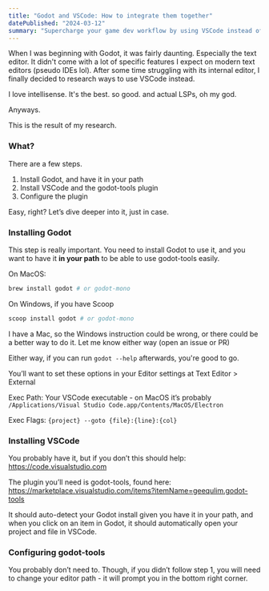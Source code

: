 ```yaml
---
title: "Godot and VSCode: How to integrate them together"
datePublished: "2024-03-12"
summary: "Supercharge your game dev workflow by using VSCode instead of Godot's text editor"
---
```


When I was beginning with Godot, it was fairly daunting. Especially the text editor. 
It didn't come with a lot of specific features I expect on modern text editors (pseudo IDEs lol). 
After some time struggling with its internal editor, I finally decided to research ways to use VSCode instead.

I love intellisense. It's the best. so good. and actual LSPs, oh my god.

Anyways.

This is the result of my research.

### What?
There are a few steps.
1. Install Godot, and have it in your path
2. Install VSCode and the godot-tools plugin
3. Configure the plugin

Easy, right? Let’s dive deeper into it, just in case.

### Installing Godot
This step is really important. You need to install Godot to use it, and you want to have it **in your path** to be able to use godot-tools easily.

On MacOS:

```sh
brew install godot # or godot-mono
```

On Windows, if you have Scoop

```sh
scoop install godot # or godot-mono
```

I have a Mac, so the Windows instruction could be wrong, or there could be a better way to do it. Let me know either way (open an issue or PR)

Either way, if you can run `godot --help` afterwards, you're good to go.

You’ll want to set these options in your Editor settings at
Text Editor > External

Exec Path: Your VSCode executable - on MacOS it’s probably `/Applications/Visual Studio Code.app/Contents/MacOS/Electron`

Exec Flags: `{project} --goto {file}:{line}:{col}`


### Installing VSCode
You probably have it, but if you don’t this should help: https://code.visualstudio.com

The plugin you’ll need is godot-tools, found here: https://marketplace.visualstudio.com/items?itemName=geequlim.godot-tools

It should auto-detect your Godot install given you have it in your path, and when you click on an item in Godot, it should automatically open your project and file in VSCode.

### Configuring godot-tools
You probably don’t need to. Though, if you didn’t follow step 1, you will need to change your editor path - it will prompt you in the bottom right corner.

